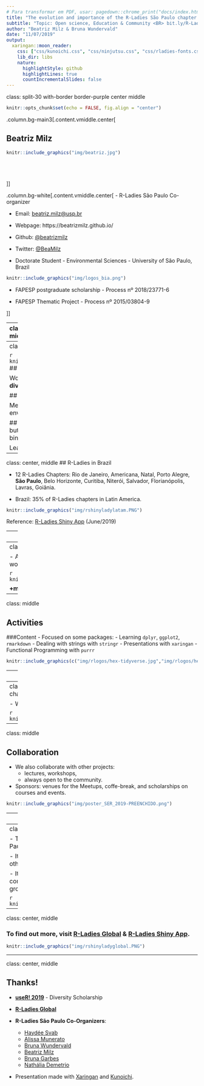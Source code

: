 ```yaml
---
# Para transformar em PDF, usar: pagedown::chrome_print("docs/index.html")
title: "The evolution and importance of the R-Ladies São Paulo chapter in Brazil "
subtitle: "Topic: Open science, Education & Community <BR> bit.ly/R-LadiesSP"
author: "Beatriz Milz & Bruna Wundervald"
date: "11/07/2019"
output:
  xaringan::moon_reader:
    css: ["css/kunoichi.css", "css/ninjutsu.css", "css/rladies-fonts.css"]
    lib_dir: libs
    nature:
      highlightStyle: github
      highlightLines: true
      countIncrementalSlides: false
---
```

class:  split-30 with-border border-purple center middle

```r
knitr::opts_chunk$set(echo = FALSE, fig.align = "center")
```

.column.bg-main3[.content.vmiddle.center[

## Beatriz Milz
```r
knitr::include_graphics("img/beatriz.jpg")
```

<br><br><br>
]]

.column.bg-white[.content.vmiddle.center[
- R-Ladies São Paulo Co-organizer

  - Email: <a href="mailto:beatriz.milz@usp.br">beatriz.milz@usp.br</a>
  - Webpage: https://beatrizmilz.github.io/ 
  - Github: <a href="http://github.com/beatrizmilz">@beatrizmilz</a>
  - Twitter: <a href="http://twitter.com/beatrizmilz">@BeaMilz</a> 

- Doctorate Student - Environmental Sciences - University of São Paulo, Brazil
```r
knitr::include_graphics("img/logos_bia.png")
```

-  FAPESP postgraduate scholarship - Process nº 2018/23771-6 

- FAPESP Thematic Project - Process nº 2015/03804-9 

]]

---
class:  split-30 with-border border-purple center middle

.column.bg-main3[.content.vmiddle.center[


## Bruna Wundervald

```r
knitr::include_graphics("img/brunaw.jpg")
```



<br><br><br>
]]

.column.bg-white[.content.vmiddle.center[
- R-Ladies São Paulo Co-organizer
  - Email: <a href="brunadaviesw@gmail.com">brunadaviesw@gmail.com</a>
  - Webpage: https://brunaw.com 
  - Github: <a href="http://github.com/brunaw">@brunaw</a>
  - Twitter: <a href="http://twitter.com/bwundervald">@bwundervald</a>

- Ph.D. Candidate in Statistics at Maynooth University, Ireland

- Science Foundation Ireland Career Development Award grant number
17/CDA/4695

```r
knitr::include_graphics("img/SFI.jpg")
```



]]


---
class:  center, middle

```r
knitr::include_graphics("img/hexlogorladies.jpeg")
```
## What is R-Ladies?

Worldwide organization that  promotes **gender diversity** in the `R` community. 

## How?

Meetups and mentorship in a friendly and safe environment. 


## For whom?
Underrepresented genders - including but not limited to:
  - cis/trans women, trans men, non-binary, genderqueer, agender


Learn more: [About us - R-Ladies](https://rladies.org/about-us/)




---
class:  center, middle
## R-Ladies in Brazil

- 12 R-Ladies Chapters:
Rio de Janeiro, Americana, Natal, Porto Alegre, **São Paulo**, Belo Horizonte, Curitiba, Niterói, Salvador, Florianópolis, Lavras, Goiânia.

- Brazil: 35% of R-Ladies chapters in Latin America.

```r
knitr::include_graphics("img/rshinyladylatam.PNG")
```

Reference: [R-Ladies Shiny App](https://gqueiroz.shinyapps.io/rshinylady/)  (June/2019)

---
class:  center, middle

## R-Ladies São Paulo

```r
knitr::include_graphics("img/1meetupsp.jpeg")
```
- **First R-Ladies São Paulo Meetup** - August/2018

- **+430 members** - June/2019 

---
class: middle
## Activities

- Already held 10 events, including:
  - meetups, 
  - workshops, 
  - datathons.


```r
knitr::include_graphics("img/foto_loggi.jpeg")
```

**+meetings are monthly being planned!**

---
class: middle

## Activities

###Content - Focused on some packages:
- Learning `dplyr`, `ggplot2`, `rmarkdown`
- Dealing with strings with `stringr`
- Presentations with `xaringan`
- Functional Programming with `purrr`

```r
knitr::include_graphics(c("img/rlogos/hex-tidyverse.jpg","img/rlogos/hex-dplyr.png","img/rlogos/hex-stringr.png", "img/rlogos/hex-ggplot2.png", "img/rlogos/hex-purrr.jpg", "img/rlogos/hex-rmarkdown.png", "img/rlogos/hex-xaringan.png"))
```

---
class: middle

## Activities

###Content - Focused on case presentations:

- Exploring Open Data
- Google Analytics Data extraction
- News article with electoral data
- Economics and Transportation DataViz

```r
knitr::include_graphics("img/Rplot-highchart.png")
```


---
class: middle
## Activities: partnership with other chapters

- Workshop with R-Ladies Niterói (May/2019).

```r
knitr::include_graphics("img/rladiesniteroi.jpeg")
```
---
class: middle

## Collaboration

- We also collaborate with other projects:
  - lectures, workshops,
  - always open to the community.  

- Sponsors: venues for the Meetups, coffe-break, and scholarships on courses and events.

```r
knitr::include_graphics("img/poster_SER_2019-PREENCHIDO.png")
```

---
class: middle

## Important points!

- The group provides a safe environment for people interested in `R`. 
   - Code of conduct: [https://github.com/rladies/starter-kit/wiki/Code-of-Conduct#portuguese](https://github.com/rladies/starter-kit/wiki/Code-of-Conduct#portuguese)

- All of the content presented is made available freely on github in portuguese:

   - [https://github.com/rladies/meetup-presentations_sao-paulo](https://github.com/rladies/meetup-presentations_sao-paulo)

- **All of the activities are free to attend**

  - The gratuity is very relevant in the Brazilian context:
  the few `R` courses available in Portuguese are often expensive, and there is no other active `R` group in São Paulo (the biggest city in Brazil!) that provides this type of content free of charge.

---
class: middle
## Conclusion

- The increasing popularity of the R-Ladies São Paulo shows us how important it is to support it, 

- It can be the key to motivate the creation of other chapters in Brazil, 

- It helps to increase the strength of the Brazilian R community and the inclusion of underrepresented groups. 

```r
knitr::include_graphics("img/alissonhorst.jpg")
```

---
class:  center, middle

### To find out  more, visit [R-Ladies Global](https://rladies.org/) & [R-Ladies Shiny App](https://gqueiroz.shinyapps.io/rshinylady/).

```r
knitr::include_graphics("img/rshinyladyglobal.PNG")
```

---
class:  center, middle

## Thanks!

- **[useR! 2019](https://user2019.r-project.org/)** - Diversity Scholarship

- **[R-Ladies Global](https://rladies.org/)**

- **R-Ladies São Paulo Co-Organizers**: 
  - [Haydée Svab](https://www.linkedin.com/in/hsvab/)
  - [Alissa Munerato](https://br.linkedin.com/in/alissa-munerato-1b0501103)
  - [Bruna Wundervald](http://brunaw.com/)
  - [Beatriz Milz](https://beatrizmilz.github.io/)
  - [Bruna Garbes](https://github.com/brunagarbes)
  - [Nathália Demetrio](https://github.com/natydemi)


- Presentation made with [Xaringan](https://github.com/yihui/xaringan) and [Kunoichi](https://github.com/emitanaka/ninja-theme).
